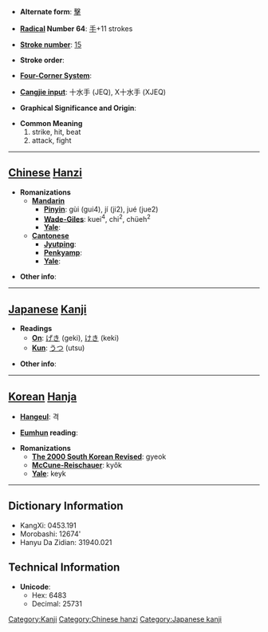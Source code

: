 * '''Alternate form''': [[擊]]

* '''[[Wiktionary:Chinese radical index| Radical]] Number 64''': [[Wiktionary:Chinese radical index 手|手]]+11 strokes

[[Category:Kanji]]
* '''[[Wiktionary:Chinese total strokes index|Stroke number]]''': [[Wiktionary:Chinese total strokes index 15|15]]

* '''Stroke order''': 

* '''[[Wiktionary:Chinese four corner index|Four-Corner System]]''': 

* '''[[Wiktionary:Chinese Cangjie index|Cangjie input]]''': 十水手 (JEQ), X十水手 (XJEQ)

* '''Graphical Significance and Origin''': 

* '''Common Meaning'''
*#strike, hit, beat
*# attack, fight


----

== [[Chinese]] [[Hanzi]] ==

* '''Romanizations'''
** '''[[Mandarin]]'''
*** '''[[Pinyin]]''': gùi (gui4), jí (ji2), jué (jue2)
*** '''[[Wade-Giles]]''': kuei<sup>4</sup>, chi<sup>2</sup>, chüeh<sup>2</sup>
*** '''[[Yale]]''': 
** '''[[Cantonese]]'''
*** '''[[Jyutping]]''':
*** '''[[Penkyamp]]''': 
*** '''[[Yale]]''': 

* '''Other info''': 

----

== [[Japanese]] [[Kanji]] ==

* '''Readings'''
** '''[[On]]''': [[げき]] (geki), [[けき]] (keki)
** '''[[Kun]]''': [[うつ]] (utsu)

* '''Other info''':  

----

== [[Korean]] [[Hanja]] ==

* '''[[Hangeul]]''': 격

* '''[[Eumhun]] reading''': 

* '''Romanizations'''
** '''[[The 2000 South Korean Revised Romanization|The 2000 South Korean Revised]]''': gyeok
** '''[[McCune-Reischauer]]''': kyŏk
** '''[[Yale]]''': keyk

----

== Dictionary Information ==

* KangXi: 0453.191
* Morobashi: 12674'
* Hanyu Da Zidian: 31940.021

== Technical Information ==

* '''Unicode''':
** Hex: 6483
** Decimal: 25731

[[Category:Chinese hanzi]]
[[Category:Japanese kanji]]